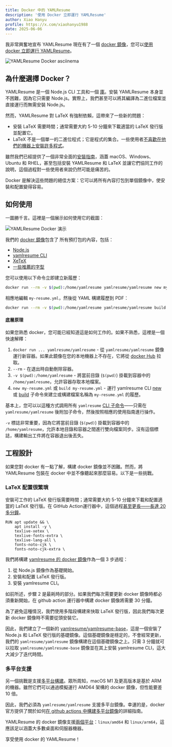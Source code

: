 ```yaml
---
title: Docker 中的 YAMLResume
description: '使用 Docker 立即運行 YAMLResume'
author: Xiao Hanyu
profile: https://x.com/xiaohanyu1988
date: 2025-06-06
---
```


我非常興奮地宣布 YAMLResume 現在有了一個 [docker 鏡像](https://hub.docker.com/r/yamlresume/yamlresume)，您可以[使用 docker 立即運行 YAMLResume](https://asciinema.org/a/722057)。

![YAMLResume Docker asciinema](/static/images/blog/yamlresume-docker/yamlresume-docker-asciinema.gif)

## 為什麼選擇 Docker？

YAMLResume 是一個 Node.js CLI 工具和一個 [庫](https://www.npmjs.com/package/@yamlresume/core)。安裝 YAMLResume 本身並不困難，因為它只需要 Node.js。實際上，我們甚至可以將其編譯為二進位檔案並直接運行而無需安裝 Node.js。

然而，YAMLResume 對 LaTeX 有強制依賴，這帶來了一些新的問題：

- 安裝 LaTeX 需要時間；通常需要大約 5-10 分鐘來下載適當的 LaTeX 發行版並配置它。
- LaTeX 不是一個單一的二進位程式；它是程式的集合。一些使用者[不喜歡在他們的機器上安裝許多程式](https://github.com/yamlresume/yamlresume/issues/6#issuecomment-2916479009)。

雖然我們已經提供了一個非常全面的[安裝指南](/zh-tw/docs/installation)，涵蓋 macOS、Windows、Ubuntu 和 RHEL，甚至包括安裝 YAMLResume 和 LaTeX 並讓它們協同工作的說明，這個過程對一些使用者來說仍然可能是痛苦的。

Docker 是解決這些問題的絕佳方案：它可以將所有內容打包到單個鏡像中，使安裝和配置變得容易。

## 如何使用

一圖勝千言。這裡是一個展示如何使用它的截圖：

![YAMLResume Docker 演示](/static/images/blog/yamlresume-docker/yamlresume-docker-demo.svg)

我們的 [docker 鏡像](https://hub.docker.com/r/yamlresume/yamlresume)包含了 所有預打包的內容，包括：

- [Node.js](/zh-tw/docs/installation#nodejs)
- [yamlresume CLI](/zh-tw/docs/installation#yamlresume)
- [XeTeX](/zh-tw/docs/installation#xetex)
- [一些推薦的字型](/zh-tw/docs/installation#font)

您可以使用以下命令立即建立新履歷：

```sh
docker run --rm -v $(pwd):/home/yamlresume yamlresume/yamlresume new my-resume.yml
```

相應地編輯 `my-resume.yml`，然後從 YAML 構建履歷到 PDF：

```sh
docker run --rm -v $(pwd):/home/yamlresume yamlresume/yamlresume build my-resume.yml
```

#### 底層原理

如果您熟悉 docker，您可能已經知道這是如何工作的。如果不熟悉，這裡是一個快速解釋：

1. `docker run ... yamlresume/yamlresume` - 從 `yamlresume/yamlresume` 鏡像運行新容器。如果此鏡像在您的本地機器上不存在，它將從 [docker Hub](https://hub.docker.com/r/yamlresume/yamlresume) 拉取。
2. `--rm` - 在退出時自動刪除容器。
3. `-v $(pwd):/home/yamlresume` - 將當前目錄 (`$(pwd)`) 掛載到容器中的 `/home/yamlresume`，允許容器存取本地檔案。
4. `new my-resume.yml` 或 `build my-resume.yml` - 運行 yamlresume CLI [new](/zh-tw/docs/cli#new) 或 [build](/zh-tw/docs/cli#build) 子命令來建立或構建檔案名稱為 `my-resume.yml` 的履歷。

基本上，您可以以這種方式調用所有 `yamlresume` [CLI 子命令](/cli)——只需在 `yamlresume/yamlresume` 後附加子命令，然後按照相應的使用指南進行操作。

`-v` 標誌非常重要，因為它將當前目錄 (`$(pwd)`) 掛載到容器中的 `/home/yamlresume`，允許本地目錄和容器之間進行雙向檔案同步。沒有這個標誌，構建輸出工件將在容器退出後丟失。

## 工程設計

如果您對 docker 有一點了解，構建 docker 鏡像並不困難。然而，將 YAMLResume 包裝在 docker 中並不像聽起來那麼容易。以下是一些挑戰。

### LaTeX 配置很繁瑣

安裝可工作的 LaTeX 發行版需要時間；通常需要大約 5-10 分鐘來下載和配置適當的 LaTeX 發行版。在 GitHub Action運行器中，這個過程[甚至更長——長達 20 多分鐘](https://github.com/yamlresume/yamlresume/actions/runs/15438395862/job/43450134447)。

```docker
RUN apt update && \
    apt install -y \
    texlive-xetex \
    texlive-fonts-extra \
    texlive-lang-all \
    fonts-noto-cjk \
    fonts-noto-cjk-extra \
```

我們將構建 [yamlresume 的 docker 鏡像](https://hub.docker.com/r/yamlresume/yamlresume)作為一個 3 步過程：

1. 從 Node.js 鏡像作為基礎開始。
2. 安裝和配置 LaTeX 發行版。
3. 安裝 yamlresume CLI。

如前所述，步驟 2 是最耗時的部分。如果我們每次需要更新 docker 鏡像時都必須重新開始，在 github action 運行器中構建 docker 鏡像將需要 30 分鐘。

為了避免這種情況，我們使用多階段構建來快取 LaTeX 發行版，因此我們每次更新 docker 鏡像時不需要從頭安裝它。

因此，我們建立了一個新的 [yamlresume/yamlresume-base](https://hub.docker.com/r/yamlresume/yamlresume-base)，這是一個安裝了 Node.js 和 LaTeX 發行版的基礎鏡像。這個基礎鏡像是穩定的，不會經常更新，我們的 `yamlresume/yamlresume` 鏡像構建在這個基礎鏡像之上。只需 3 分鐘就可以拉取 `yamlresume/yamlresume-base` 鏡像並在其上安裝 yamlresume CLI，這大大減少了迭代時間。

### 多平台支援

另一個挑戰是支援[多平台構建](https://docs.docker.com/build/building/multi-platform/)。眾所周知，macOS M1 及更高版本是基於 ARM 的機器。雖然它們可以通過模擬運行 AMD64 架構的 docker 鏡像，但性能要差 10 倍。

因此，我們必須為 `yamlresume/yamlresume` 支援多平台鏡像。幸運的是，docker 官方提供了關於如何[在 github actions 中構建多平台鏡像](https://docs.docker.com/build/ci/github-actions/multi-platform/)的詳細指南。

YAMLResume 的 docker 鏡像支援[兩個平台](https://hub.docker.com/r/yamlresume/yamlresume/tags)：`linux/amd64` 和 `linux/arm64`，這應該足以涵蓋大多數桌面和伺服器機器。

享受使用 docker 的 YAMLResume！
